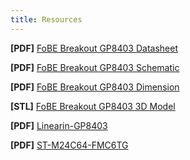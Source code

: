 ```yaml
---
title: Resources
---
```


**[PDF]** [FoBE Breakout GP8403 Datasheet](/assets/files/f2210/f2210.prj.datasheet.r1a.pdf)

**[PDF]** [FoBE Breakout GP8403 Schematic](/assets/files/f2210/f2210.prj.sch.r1a.pdf)

**[PDF]** [FoBE Breakout GP8403 Dimension](/assets/files/f2210/f2210.prj.dim.r1a.pdf)

**[STL]** [FoBE Breakout GP8403 3D Model](/assets/files/f2210/f2210.prj.model.r1a.stl)

**[PDF]** [Linearin-GP8403](https://atta.szlcsc.com/upload/public/pdf/source/20230324/119C3D24177D38ACF0484191557FF3D8.pdf)

**[PDF]** [ST-M24C64-FMC6TG](https://atta.szlcsc.com/upload/public/pdf/source/20190505/C143943_93BB3DF2AB70DCE689FCC99F0548A5AE.pdf)
